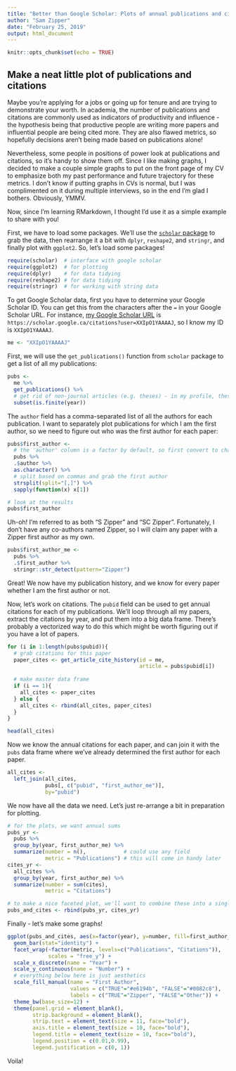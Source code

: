 ```yaml
---
title: "Better than Google Scholar: Plots of annual publications and citations by authorship position"
author: "Sam Zipper"
date: "February 25, 2019"
output: html_document
---
```


```r
knitr::opts_chunk$set(echo = TRUE)
```

## Make a neat little plot of publications and citations

Maybe you're applying for a jobs or going up for tenure and are trying to demonstrate your worth. In academia, the number of publications and citations are commonly used as indicators of productivity and influence - the hypothesis being that productive people are writing more papers and influential people are being cited more. They are also flawed metrics, so hopefully decisions aren't being made based on publications alone! 

Nevertheless, some people in positions of power look at publications and citations, so it's handy to show them off. Since I like making graphs, I decided to make a couple simple graphs to put on the front page of my CV to emphasize both my past performance and future trajectory for these metrics. I don't know if putting graphs in CVs is normal, but I was complimented on it during multiple interviews, so in the end I'm glad I bothers. Obviously, YMMV.

Now, since I'm learning RMarkdown, I thought I'd use it as a simple example to share with you!

First, we have to load some packages. We'll use the [`scholar` package](https://github.com/jkeirstead/scholar) to grab the data, then rearrange it a bit with `dplyr`, `reshape2`, and `stringr`, and finally plot with `ggplot2`. So, let's load some packages!

```r
require(scholar)  # interface with google scholar
require(ggplot2)  # for plotting
require(dplyr)    # for data tidying
require(reshape2) # for data tidying
require(stringr)  # for working with string data
```

To get Google Scholar data, first you have to determine your Google Scholar ID. You can get this from the characters after the `=` in your Google Scholar URL. For instance, [my Google Scholar URL](https://scholar.google.ca/citations?user=XXIpO1YAAAAJ) is `https://scholar.google.ca/citations?user=XXIpO1YAAAAJ`, so I know my ID is `XXIpO1YAAAAJ`.

```r
me <- "XXIpO1YAAAAJ"
```

First, we will use the `get_publications()` function from `scholar` package to get a list of all my publications:

```r
pubs <- 
  me %>% 
  get_publications() %>% 
  # get rid of non-journal articles (e.g. theses) - in my profile, these don't have a year
  subset(is.finite(year))
```

The `author` field has a comma-separated list of all the authors for each publication. I want to separately plot publications for which I am the first author, so we need to figure out who was the first author for each paper:

```r
pubs$first_author <- 
  # the 'author' column is a factor by default, so first convert to character
  pubs %>% 
  .$author %>% 
  as.character() %>% 
  # split based on commas and grab the first author
  strsplit(split="[,]") %>% 
  sapply(function(x) x[1])

# look at the results
pubs$first_author
```

Uh-oh! I'm referred to as both "S Zipper" and "SC Zipper". Fortunately, I don't have any co-authors named Zipper, so I will claim any paper with a Zipper first author as my own.

```r
pubs$first_author_me <-
  pubs %>% 
  .$first_author %>% 
  stringr::str_detect(pattern="Zipper")
```

Great! We now have my publication history, and we know for every paper whether I am the first author or not. 

Now, let's work on citations. The `pubid` field can be used to get annual citations for each of my publications. We'll loop through all my papers, extract the citations by year, and put them into a big data frame. There's probably a vectorized way to do this which might be worth figuring out if you have a lot of papers.

```r
for (i in 1:length(pubs$pubid)){
  # grab citations for this paper
  paper_cites <- get_article_cite_history(id = me, 
                                          article = pubs$pubid[i])
  
  # make master data frame
  if (i == 1){
    all_cites <- paper_cites
  } else {
    all_cites <- rbind(all_cites, paper_cites)
  }
}

head(all_cites)
```

Now we know the annual citations for each paper, and can join it with the `pubs` data frame where we've already determined the first author for each paper. 

```r
all_cites <- 
  left_join(all_cites, 
            pubs[, c("pubid", "first_author_me")], 
            by="pubid")
```

We now have all the data we need. Let's just re-arrange a bit in preparation for plotting.

```r
# for the plots, we want annual sums
pubs_yr <-
  pubs %>% 
  group_by(year, first_author_me) %>% 
  summarize(number = n(),            # could use any field
            metric = "Publications") # this will come in handy later
cites_yr <-
  all_cites %>% 
  group_by(year, first_author_me) %>% 
  summarize(number = sum(cites),
            metric = "Citations")

# to make a nice faceted plot, we'll want to combine these into a single data frame
pubs_and_cites <- rbind(pubs_yr, cites_yr)
```

Finally - let's make some graphs!

```r
ggplot(pubs_and_cites, aes(x=factor(year), y=number, fill=first_author_me)) +
  geom_bar(stat="identity") +
  facet_wrap(~factor(metric, levels=c("Publications", "Citations")),
             scales = "free_y") +
  scale_x_discrete(name = "Year") +
  scale_y_continuous(name = "Number") +
  # everything below here is just aesthetics
  scale_fill_manual(name = "First Author", 
                    values = c("TRUE"="#e6194b", "FALSE"="#0082c8"),
                    labels = c("TRUE"="Zipper", "FALSE"="Other")) +
  theme_bw(base_size=12) +
  theme(panel.grid = element_blank(),
        strip.background = element_blank(),
        strip.text = element_text(size = 11, face="bold"),
        axis.title = element_text(size = 10, face="bold"),
        legend.title = element_text(size = 10, face="bold"),
        legend.position = c(0.01,0.99),
        legend.justification = c(0, 1))
```

Voila!